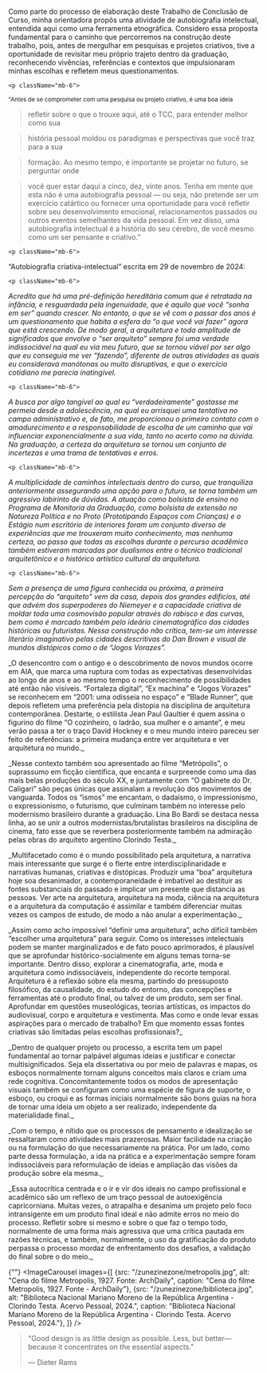
<div className="space-y-8">
  <div className="prose prose-lg max-w-none">
    <p className="mb-6">
Como parte do processo de elaboração deste Trabalho de Conclusão de Curso, minha orientadora propôs uma atividade de autobiografia intelectual, entendida aqui como uma ferramenta etnográfica. Considero essa proposta fundamental para o caminho que percorremos na construção deste trabalho, pois, antes de mergulhar em pesquisas e projetos criativos, tive a oportunidade de revisitar meu próprio trajeto dentro da graduação, reconhecendo vivências, referências e contextos que impulsionaram minhas escolhas e refletem meus questionamentos.
</p>

    <p className="mb-6">
<sup>"Antes de se comprometer com uma pesquisa ou projeto criativo, é uma boa ideia</sup> 
 
> 	refletir sobre o que o trouxe aqui, até o TCC, para entender melhor como sua 


> história pessoal moldou os paradigmas e perspectivas que você traz para a sua 



> formação. Ao mesmo tempo, é importante se projetar no futuro, se perguntar onde 




> você quer estar daqui a cinco, dez, vinte anos. 
> Tenha em mente que esta não é uma autobiografia pessoal — ou seja, não pretende ser um exercício catártico ou fornecer uma oportunidade para você refletir sobre seu desenvolvimento emocional, relacionamentos passados ​​ou outros eventos semelhantes da vida pessoal. Em vez disso, uma autobiografia intelectual é a história do seu cérebro, de você mesmo como um ser pensante e criativo.”
</p>

    <p className="mb-6">
“Autobiografia criativa-intelectual” escrita em 29 de novembro de 2024:
</p>

    <p className="mb-6">
_Acredito que há uma pré-definição hereditária comum que é retratada na infância, e resguardada pela ingenuidade, que é aquilo que você “sonha em ser” quando crescer. No entanto, o que se vê com o passar dos anos é um questionamento que habita a esfera do “o que você vai fazer” agora que está crescendo. De modo geral, a arquitetura e toda amplitude de significados que envolve o “ser arquiteto” sempre foi uma verdade indissociável na qual eu via meu futuro, que se tornou viável por ser algo que eu conseguia me ver “fazendo”, diferente de outras atividades as quais eu considerava monótonas ou muito disruptivas, e que o exercício cotidiano me parecia inatingível._
</p>

    <p className="mb-6">
_A busca por algo tangível ao qual eu “verdadeiramente” gostasse me permeia desde a adolescência, na qual eu arrisquei uma tentativa no campo administrativo e, de fato, me proporcionou o primeiro contato com o amadurecimento e a responsabilidade de escolha de um caminho que vai influenciar exponencialmente a sua vida, tanto no acerto como na dúvida. Na graduação, a certeza da arquitetura se tornou um conjunto de incertezas e uma trama de tentativas e erros._
</p>

    <p className="mb-6">
_A multiplicidade de caminhos intelectuais dentro do curso, que tranquiliza anteriormente assegurando uma opção para o futuro, se torna também um agressivo labirinto de dúvidas. A atuação como bolsista de ensino no Programa de Monitoria da Graduação, como bolsista de extensão no Natureza Política e no Proto (Prototipando Espaços com Crianças) e o Estágio num escritório de interiores foram um conjunto diverso de experiências que me trouxeram muito conhecimento, mas nenhuma certeza, ao passo que todas as escolhas durante o percurso acadêmico também estiveram marcadas por dualismos entre o técnico tradicional arquitetônico e o histórico artístico cultural da arquitetura._
</p>

    <p className="mb-6">
_Sem a presença de uma figura conhecida ou próxima, a primeira percepção do “arquiteto” vem da casa, depois dos grandes edifícios, até que advém dos superpoderes do Niemeyer e a capacidade criativa de moldar toda uma cosmovisão popular através do rabisco e das curvas, bem como é marcado também pelo ideário cinematográfico das cidades históricas ou futuristas. Nessa construção não crítica, tem-se um interesse literário imaginativo pelas cidades descritivas do Dan Brown e visual de mundos distópicos como o de “Jogos Vorazes”._
</p>

 <p className="mb-6">
_O desencontro com o antigo e o descobrimento de novos mundos ocorre em AIA, que marca uma ruptura com todas as expectativas desenvolvidas ao longo de anos e ao mesmo tempo o reconhecimento de possibilidades até então não visíveis. “Fortaleza digital”, “Ex machina” e “Jogos Vorazes” se reconhecem em “2001: uma odisseia no espaço” e “Blade Runner”, que depois refletem uma preferência pela distopia na disciplina de arquitetura contemporânea. Destarte, o estilista Jean Paul Gaultier é quem assina o figurino do filme “O cozinheiro, o ladrão, sua mulher e o amante”, e meu verão passa a ter o traço David Hockney e o meu mundo inteiro pareceu ser feito de referências: a primeira mudança entre ver arquitetura e ver arquitetura no mundo._
</p>


 <p className="mb-6">
_Nesse contexto também sou apresentado ao filme “Metrópolis”, o suprassumo em ficção científica, que encanta e surpreende como uma das mais belas produções do século XX, e juntamente com “O gabinete do Dr. Caligari” são peças únicas que assinalam a revolução dos movimentos de vanguarda. Todos os “ismos” me encantam, o dadaísmo, o impressionismo, o expressionismo, o futurismo, que culminam também no interesse pelo modernismo brasileiro durante a graduação. Lina Bo Bardi se destaca nessa linha, ao se unir a outros modernistas/brutalistas brasileiros na disciplina de cinema, fato esse que se reverbera posteriormente também na admiração pelas obras do arquiteto argentino Clorindo Testa._
</p>


 <p className="mb-6">
_Multifacetado como é o mundo possibilitado pela arquitetura, a narrativa mais interessante que surge é o flerte entre interdisciplinaridade e narrativas humanas, criativas e distópicas. Produzir uma “boa” arquitetura hoje soa desanimador, a contemporaneidade é imbatível ao destituir as fontes substanciais do passado e implicar um presente que distancia as pessoas. Ver arte na arquitetura, arquitetura na moda, ciência na arquitetura e a arquitetura da computação é assimilar e também diferenciar muitas vezes os campos de estudo, de modo a não anular a experimentação._
</p>


 <p className="mb-6">
_Assim como acho impossível “definir uma arquitetura”, acho difícil também “escolher uma arquitetura” para seguir. Como os interesses intelectuais podem se manter marginalizados e de fato pouco aprimorados, é plausível que se aprofundar histórico-socialmente em alguns temas torna-se importante. Dentro disso, explorar a cinematografia, arte, moda e arquitetura como indissociáveis, independente do recorte temporal. Arquitetura é a reflexão sobre ela mesma, partindo do pressuposto filosófico, da causalidade, do estudo do entorno, das concepções e ferramentas até o produto final, ou talvez de um produto, sem ser final. Aprofundar em questões museológicas, teorias artísticas, os impactos do audiovisual, corpo e arquitetura e vestimenta. Mas como e onde levar essas aspirações para o mercado de trabalho? Em que momento essas fontes criativas são limitadas pelas escolhas profissionais?_
</p>

 <p className="mb-6">
_Dentro de qualquer projeto ou processo, a escrita tem um papel fundamental ao tornar palpável algumas ideias e justificar e conectar multisignificados. Seja ela dissertativa ou por meio de palavras e mapas, os esboços normalmente tornam alguns conceitos mais claros e criam uma rede cognitiva. Concomitantemente todos os modos de apresentação visuais também se configuram como uma espécie de figura de suporte, o esboço, ou croqui e as formas iniciais normalmente são bons guias na hora de tornar uma ideia um objeto a ser realizado, independente da materialidade final._
</p>

 <p className="mb-6">
_Com o tempo, é nítido que os processos de pensamento e idealização se ressaltaram como atividades mais prazerosas. Maior facilidade na criação ou na formulação do que necessariamente na prática. Por um lado, como parte dessa formulação, a ida na prática e a experimentação sempre foram indissociáveis para reformulação de ideias e ampliação das visões da produção sobre ela mesma._
</p>

 <p className="mb-6">
_Essa autocrítica centrada e o ir e vir dos ideais no campo profissional e acadêmico são um reflexo de um traço pessoal de autoexigência capricorniana. Muitas vezes, o atrapalha e desanima um projeto pelo foco intransigente em um produto final ideal e não admite erros no meio do processo. Refletir sobre si mesmo e sobre o que faz o tempo todo, normalmente de uma forma mais agressiva que uma crítica pautada em razões técnicas, e também, normalmente, o uso da gratificação do produto perpassa o processo mordaz de enfrentamento dos desafios, a validação do final sobre o do meio._
</p>
  </div>

  {""}
  <ImageCarousel
    images={[
        {src: "/zunezinezone/metropolis.jpg", alt: "Cena do filme Metropolis, 1927. Fonte: ArchDaily", caption: "Cena do filme Metropolis, 1927. Fonte - ArchDaily"},
        {src: "/zunezinezone/biblioteca.jpg", alt: "Biblioteca Nacional Mariano Moreno de la República Argentina - Clorindo Testa. Acervo Pessoal, 2024.", caption: "Biblioteca Nacional Mariano Moreno de la República Argentina - Clorindo Testa. Acervo Pessoal, 2024."},
    ]}
  />

> "Good design is as little design as possible. Less, but
> better—because it concentrates on the essential aspects."
>
> — Dieter Rams


</div>
